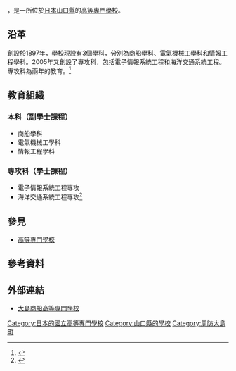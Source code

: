 {{Infobox School
| name           = 大島商船高等專門學校
| other_name     = 
| logo           = 
| image          =[[File:大島商船高等専門学校(立ち入り口）.jpg|270px]]
| caption        = 
| established    = 1897年
| closed         = 
| type           = [[國立|國立]]
| legal_person   = {{tsl|ja|国立高等専門学校機構|國立高等專門學校機構}}

| free_label     = 學科
| free_text      = 商船學科<br>電氣機械工学科<br>情報工程學科
| free_label2    = 專攻科
| free_text2     = 電子情報系統工程專攻<br>海洋交通系統工程專攻
| telephone      = 
| fax            = 
| address        = {{JPN}}[[山口県|山口県]][[大島郡|大島郡]][[周防大島町|周防大島町]]大字小松1091番地
| location       = 
| website        = [http://www.oshima-k.ac.jp/  官方網站]
}}

{{nihongo|'''大島商船高等專門學校'''|大島商船高等専門学校／おおしましょうせんこうとうせんもんがっこう|3=National Institute of Technology, Oshima College}}，是一所位於[[日本|日本]][[山口縣|山口縣]]的[[高等專門學校|高等專門學校]]。
==沿革==
創設於1897年，學校現設有3個學科，分別為商船學科、電氣機械工學科和情報工程學科。2005年又創設了專攻科，包括電子情報系統工程和海洋交通系統工程。專攻科為兩年的教育。<ref>{{cite web|url=http://liuxueku.people.nihaowang.com/people/detail.aspx?uid=55857|title=大島商船高等專門學校-人民網留學院校庫|deadurl=yes|archiveurl=https://web.archive.org/web/20161005075010/http://liuxueku.people.nihaowang.com/people/detail.aspx?uid=55857|archivedate=2016-10-05|access-date=2016-10-03}}{{zh-cn}}</ref>
==教育組織==
===本科（副學士課程）===
* 商船學科
* 電氣機械工學科
* 情報工程學科
===專攻科（學士課程）===
* 電子情報系統工程專攻
* 海洋交通系統工程專攻<ref>{{cite web|url=http://www.oshima-k.ac.jp/subject/|title=国立高専機構 大島商船-学科・専攻科|accessdate=2016-10-03|archive-date=2016-10-06|archive-url=https://web.archive.org/web/20161006154327/http://www.oshima-k.ac.jp/subject/|dead-url=no}}</ref>
==參見==
*[[高等專門學校|高等專門學校]]
==參考資料==
{{reflist}}

==外部連結==
*[http://www.oshima-k.ac.jp/   大島商船高等專門學校]{{Wayback|url=http://www.oshima-k.ac.jp/ |date=20161009150909 }}

[[Category:日本的國立高等專門學校|Category:日本的國立高等專門學校]]
[[Category:山口縣的學校|Category:山口縣的學校]]
[[Category:周防大島町|Category:周防大島町]]
{{高等專門學校}}
